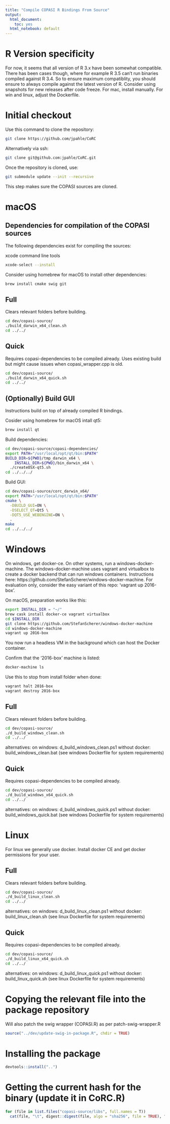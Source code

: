 ```yaml
---
title: "Compile COPASI R Bindings From Source"
output:
  html_document:
    toc: yes
  html_notebook: default
---
```


# R Version specificity

For now, it seems that all version of R 3.x have been somewhat compatible.
There has been cases though, where for example R 3.5 can't run binaries compiled against R 3.4.
So to ensure maximum compatiblity, you should ensure to always compile against the latest version of R.
Consider using snapshots for new releases after code freeze.
For mac, install manually. For win and linux, adjust the Dockerfile.

# Initial checkout

Use this command to clone the repository:

```bash
git clone https://github.com/jpahle/CoRC
```

Alternatively via ssh:
```bash
git clone git@github.com:jpahle/CoRC.git
```

Once the repository is cloned, use:

```bash
git submodule update --init --recursive
```

This step makes sure the COPASI sources are cloned.

# macOS

## Dependencies for compilation of the COPASI sources

The following dependencies exist for compiling the sources:

xcode command line tools

```bash
xcode-select --install
```

Consider using homebrew for macOS to install other dependencies:

```bash
brew install cmake swig git
```

## Full

Clears relevant folders before building.

```bash
cd dev/copasi-source/
./build_darwin_x64_clean.sh
cd ../../
```

## Quick

Requires copasi-dependencies to be compiled already.
Uses existing build but might cause issues when copasi_wrapper.cpp is old.

```bash
cd dev/copasi-source/
./build_darwin_x64_quick.sh
cd ../../
```

## (Optionally) Build GUI

Instructions build on top of already compiled R bindings.

Cosider using homebrew for macOS intall qt5:

```bash
brew install qt
```

Build dependencies:

```bash
cd dev/copasi-source/copasi-dependencies/
export PATH="/usr/local/opt/qt/bin:$PATH"
BUILD_DIR=${PWD}/tmp_darwin_x64 \
	INSTALL_DIR=${PWD}/bin_darwin_x64 \
  ./createOSX-qt5.sh
cd ../../../
```

Build GUI:

```bash
cd dev/copasi-source/corc_darwin_x64/
export PATH="/usr/local/opt/qt/bin:$PATH"
cmake \
  -DBUILD_GUI=ON \
  -DSELECT_QT=Qt5 \
  -DQT5_USE_WEBENGINE=ON \
  .
make
cd ../../../
```

# Windows

On windows, get docker-ce.
On other systems, run a windows-docker-machine.
The windows-docker-machine uses vagrant and virtualbox to create a docker backend that can run windows containers.
Instructions here: https://github.com/StefanScherer/windows-docker-machine.
For evaluation only, consider the easy variant of this repo: 'vagrant up 2016-box'.

On macOS, preparation works like this:

```bash
export INSTALL_DIR = "~/"
brew cask install docker-ce vagrant virtualbox
cd $INSTALL_DIR
git clone https://github.com/StefanScherer/windows-docker-machine
cd windows-docker-machine
vagrant up 2016-box
```

You now run a headless VM in the background which can host the Docker container.

Confirm that the '2016-box' machine is listed:

```bash
docker-machine ls
```

Use this to stop from install folder when done:

```bash
vagrant halt 2016-box
vagrant destroy 2016-box
```

## Full

Clears relevant folders before building.

```bash
cd dev/copasi-source/
./d_build_windows_clean.sh
cd ../../
```

alternatives:
  on windows: d_build_windows_clean.ps1
  without docker: build_windows_clean.bat (see windows Dockerfile for system requirements)

## Quick

Requires copasi-dependencies to be compiled already.

```bash
cd dev/copasi-source/
./d_build_windows_x64_quick.sh
cd ../../
```

alternatives:
  on windows: d_build_windows_quick.ps1
  without docker: build_windows_quick.bat (see windows Dockerfile for system requirements)

# Linux

For linux we generally use docker.
Install docker CE and get docker permissions for your user.

## Full

Clears relevant folders before building.

```bash
cd dev/copasi-source/
./d_build_linux_clean.sh
cd ../../
```

alternatives:
  on windows: d_build_linux_clean.ps1
  without docker: build_linux_clean.sh (see linux Dockerfile for system requirements)

## Quick

Requires copasi-dependencies to be compiled already.

```bash
cd dev/copasi-source/
./d_build_linux_x64_quick.sh
cd ../../
```

alternatives:
  on windows: d_build_linux_quick.ps1
  without docker: build_linux_quick.sh (see linux Dockerfile for system requirements)

# Copying the relevant file into the package repository

Will also patch the swig wrapper (COPASI.R) as per patch-swig-wrapper.R

```r
source("../dev/update-swig-in-package.R", chdir = TRUE)
```

# Installing the package

```r
devtools::install("..")
```

# Getting the current hash for the binary (update it in CoRC.R)

```r
for (file in list.files("copasi-source/libs", full.names = T))
  cat(file, "\t", digest::digest(file, algo = "sha256", file = TRUE), "\n")
```
